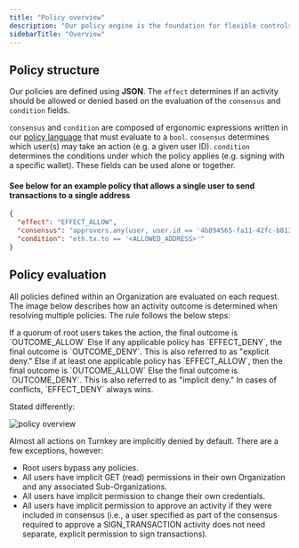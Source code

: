 ```yaml
---
title: "Policy overview"
description: "Our policy engine is the foundation for flexible controls and permissions within your organization. This page provides an overview of how to author policies."
sidebarTitle: "Overview"
---
```


## Policy structure

Our policies are defined using **JSON**. The `effect` determines if an activity should be allowed or denied based on the evaluation of the `consensus` and `condition` fields.

`consensus` and `condition` are composed of ergonomic expressions written in our [policy language](/concepts/policies/language) that must evaluate to a `bool`. `consensus` determines which user(s) may take an action (e.g. a given user ID). `condition` determines the conditions under which the policy applies (e.g. signing with a specific wallet). These fields can be used alone or together.

#### See below for an example policy that allows a single user to send transactions to a single address

```json
{
  "effect": "EFFECT_ALLOW",
  "consensus": "approvers.any(user, user.id == '4b894565-fa11-42fc-b813-5bf4ea3d53f9')",
  "condition": "eth.tx.to == '<ALLOWED_ADDRESS>'"
}
```

## Policy evaluation

All policies defined within an Organization are evaluated on each request. The image below describes how an activity outcome is determined when resolving multiple policies. The rule follows the below steps:

<Steps>
  <Step>
    If a quorum of root users takes the action, the final outcome is `OUTCOME_ALLOW`
  </Step>
  <Step>
    Else if any applicable policy has `EFFECT_DENY`, the final outcome is `OUTCOME_DENY`. This is also referred to as "explicit deny."
  </Step>
  <Step>
    Else if at least one applicable policy has `EFFECT_ALLOW`, then the final outcome is `OUTCOME_ALLOW`
  </Step>
  <Step>
    Else the final outcome is `OUTCOME_DENY`. This is also referred to as "implicit deny." In cases of conflicts, `EFFECT_DENY` always wins.
  </Step>
</Steps>

Stated differently:

<Frame>
  <img src="/images/concepts/policies/img/diagrams/policy_overview.png" alt="policy overview" />
</Frame>

Almost all actions on Turnkey are implicitly denied by default. There are a few exceptions, however:

* Root users bypass any policies.
* All users have implicit GET (read) permissions in their own Organization and any associated Sub-Organizations.
* All users have implicit permission to change their own credentials.
* All users have implicit permission to approve an activity if they were included in consensus (i.e., a user specified as part of the consensus required to approve a SIGN\_TRANSACTION activity does not need separate, explicit permission to sign transactions).
